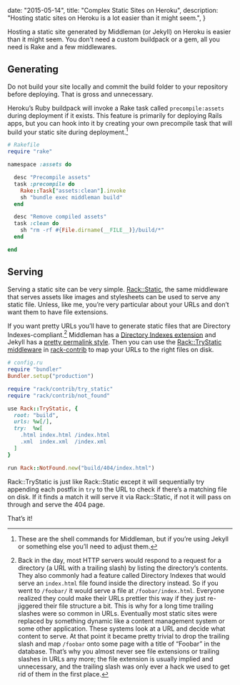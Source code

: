   date: "2015-05-14",
  title: "Complex Static Sites on Heroku",
  description: "Hosting static sites on Heroku is a lot easier than it might seem.",
}

Hosting a static site generated by Middleman (or Jekyll) on Heroku is easier than it might seem. You don’t need a custom buildpack or a gem, all you need is Rake and a few middlewares.

## Generating

Do not build your site locally and commit the build folder to your repository before deploying. That is gross and unnecessary.

Heroku’s Ruby buildpack will invoke a Rake task called `precompile:assets` during deployment if it exists. This feature is primarily for deploying Rails apps, but you can hook into it by creating your own precompile task that will build your static site during deployment.[^1]

```ruby
# Rakefile
require "rake"

namespace :assets do

  desc "Precompile assets"
  task :precompile do
    Rake::Task["assets:clean"].invoke
    sh "bundle exec middleman build"
  end

  desc "Remove compiled assets"
  task :clean do
    sh "rm -rf #{File.dirname(__FILE__)}/build/*"
  end

end
```

## Serving

Serving a static site can be very simple. [Rack::Static][rack-static], the same middleware that serves assets like images and stylesheets can be used to serve any static file. Unless, like me, you’re very particular about your URLs and don’t want them to have file extensions.

If you want pretty URLs you’ll have to generate static files that are Directory Indexes-compliant.[^2] Middleman has a [Directory Indexes extension][middleman directory indexes] and Jekyll has a [pretty permalink style][jekyll pretty permalink style]. Then you can use the [Rack::TryStatic middleware][rack-trystatic] in [rack-contrib][rack-contrib] to map your URLs to the right files on disk.

```ruby
# config.ru
require "bundler"
Bundler.setup("production")

require "rack/contrib/try_static"
require "rack/contrib/not_found"

use Rack::TryStatic, {
  root: "build",
  urls: %w[/],
  try:  %w[
    .html index.html /index.html
    .xml  index.xml  /index.xml
  ]
}

run Rack::NotFound.new("build/404/index.html")
```

Rack::TryStatic is just like Rack::Static except it will sequentially try appending each postfix in `try` to the URL to check if there’s a matching file on disk. If it finds a match it will serve it via Rack::Static, if not it will pass on through and serve the 404 page.

That’s it!

[^1]: These are the shell commands for Middleman, but if you’re using Jekyll or something else you’ll need to adjust them.
[^2]: Back in the day, most HTTP servers would respond to a request for a directory (a URL with a trailing slash) by listing the directory’s contents. They also commonly had a feature called Directory Indexes that would serve an `index.html` file found inside the directory instead. So if you went to `/foobar/` it would serve a file at `/foobar/index.html`. Everyone realized they could make their URLs prettier this way if they just re-jiggered their file structure a bit. This is why for a long time trailing slashes were so common in URLs. Eventually most static sites were replaced by something dynamic like a content management system or some other application. These systems look at a URL and decide what content to serve. At that point it became pretty trivial to drop the trailing slash and map `/foobar` onto some page with a title of “Foobar” in the database. That’s why you almost never see file extensions or trailing slashes in URLs any more; the file extension is usually implied and unnecessary, and the trailing slash was only ever a hack we used to get rid of them in the first place.

[static sites]: http://anti-pattern.com/static-sites-on-heroku
[middleman]: https://middlemanapp.com
[rack-static]: https://github.com/rack/rack/blob/master/lib/rack/static.rb
[middleman directory indexes]: https://middlemanapp.com/advanced/pretty_urls/
[jekyll pretty permalink style]: http://jekyllrb.com/docs/permalinks/#built-in-permalink-styles
[rack-trystatic]: https://github.com/rack/rack-contrib/blob/master/lib/rack/contrib/try_static.rb
[rack-contrib]: https://github.com/rack/rack-contrib
